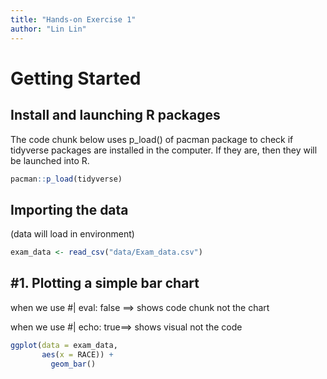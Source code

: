 ```yaml
---
title: "Hands-on Exercise 1"
author: "Lin Lin"
---
```


# Getting Started

## Install and launching R packages

The code chunk below uses p_load() of pacman package to check if tidyverse packages are installed in the computer. If they are, then they will be launched into R.

```r
pacman::p_load(tidyverse)
```

## Importing the data

(data will load in environment)

```r
exam_data <- read_csv("data/Exam_data.csv")
```

## #1. Plotting a simple bar chart

when we use #\| eval: false ==\> shows code chunk not the chart

when we use #\| echo: true==\> shows visual not the code

```r

ggplot(data = exam_data,
       aes(x = RACE)) +
         geom_bar()
```
